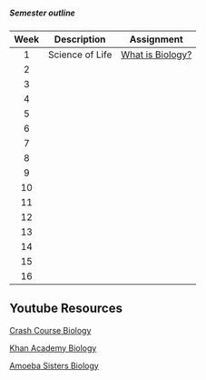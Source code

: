 ##### **Semester outline**

<!---Based on 2022 calendar year and geared toward college schedule--->

Week | Description| Assignment
:---:|:---:|:---:|
1|Science of Life|[What is Biology?](week_1/bio_class_trial.docx)
2||
3||
4||
5||
6||
7||
8||
9||
10||
11||
12||
13||
14||
15||
16||












## Youtube Resources 

[Crash Course Biology](https://thecrashcourse.com/topic/biology/)

[Khan Academy Biology](https://www.youtube.com/playlist?list=PL7A9646BC5110CF64)

[Amoeba Sisters Biology](https://www.youtube.com/watch?v=DHAK-Idi_OY)


